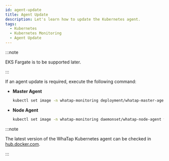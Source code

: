 ```yaml
---
id: agent-update
title: Agent Update
description: Let's learn how to update the Kubernetes agent.
tags:
  - Kubernetes
  - Kubernetes Monitoring
  - Agent Update
---
```



:::note 

EKS Fargate is to be supported later. 

:::

If an agent update is required, execute the following command:

- **Master Agent**

  ```bash
  kubectl set image -n whatap-monitoring deployment/whatap-master-agent whatap-master-agent=whatap/kube_mon:{agent_version}
  ```

- **Node Agent**

  ```bash
  kubectl set image -n whatap-monitoring daemonset/whatap-node-agent whatap-node-agent=whatap/kube_mon:{agent_version}
  ```

:::note

The latest version of the WhaTap Kubernetes agent can be checked in [hub.docker.com](https://hub.docker.com/r/whatap/kube_mon/tags).

:::
